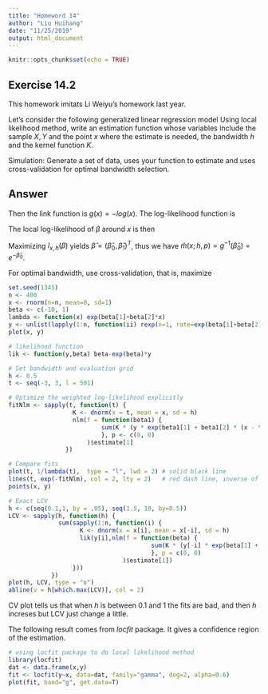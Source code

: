 ```yaml
---
title: "Homeword 14"
author: "Liu Huihang"
date: "11/25/2019"
output: html_document
---
```


```r
knitr::opts_chunk$set(echo = TRUE)
```

## Exercise 14.2

This homework imitats Li Weiyu's homework last year.


Let's consider the following generalized linear regression model
    \begin{equation*}
        Y|X=x\sim Exp(\lambda(x)), \lambda(x)=e^{\beta_0+\beta_1x}.
    \end{equation*}
    Using local likelihood method, write an estimation function whose variables include the sample $X, Y$ and the point $x$ where the estimate is needed, the bandwidth $h$ and the kernel function $K$. 
    
Simulation: Generate a set of data, uses your function to estimate and uses cross-validation for optimal bandwidth selection. 

## Answer
\begin{equation}
  E[Y|X=x] = \frac{1}{\lambda(x)} = e^{-\beta_0-\beta_1x}
\end{equation}
Then the link function is $g(x) = − log(x)$.
The log-likelihood function is
\begin{equation}
  l(\beta)=\sum_{i=1}^{n} \log \left(\lambda\left(X_{i}\right)\right)-\lambda\left(X_{i}\right) Y_{i}=\sum_{i=1}^{n} l\left(Y_{i}, \lambda\left(X_{i}\right)\right)
\end{equation}

The local log-likelihood of $\beta$ around $x$ is then
\begin{equation}
  \begin{split} 
    l_{x, h}(\beta) 
    &=\sum_{i=1}^{n}\left[\log \left(\lambda\left(X_{i}-x\right)\right)-\lambda\left(X_{i}-x\right) Y_{i}\right] K_{h}\left(x-X_{i}\right) \\ 
    &=\sum_{i=1}^{n}\left[\beta_{0}+\beta_{1}\left(X_{i}-x\right)-e^{\beta_{0}+\beta_{1}\left(X_{i}-x\right)} Y_{i}\right] K_{h}\left(x-X_{i}\right) 
  \end{split}
\end{equation}

Maximizing $l_{x,h}(\beta)$ yields $\hat{\beta} = (\hat{\beta}_0, \hat{\beta}_1)^T$, thus we have $\hat{m}(x; h, p) = g^{−1}(\hat{\beta}_0) = e^{−\hat{\beta}_0}$. 

For optimal bandwidth, use cross-validation, that is, maximize
\begin{equation}
    L C V(h)=\sum_{i=1}^{n} l\left(Y_{i}, \hat{\lambda}_{-i}\left(X_{i}\right)\right)
\end{equation}


```r
set.seed(1345)
n <- 400
x <- rnorm(n=n, mean=0, sd=1)
beta <- c(-10, 1)
lambda <- function(x) exp(beta[1]+beta[2]*x)
y <- unlist(lapply(1:n, function(ii) rexp(n=1, rate=exp(beta[1]+beta[2]*x[ii]))))
plot(x, y)
```

```r
# likelihood function
lik <- function(y,beta) beta-exp(beta)*y 

# Set bandwidth and evaluation grid
h <- 0.5
t <- seq(-3, 3, l = 501)

# Optimize the weighted log-likelihood explicitly
fitNlm <- sapply(t, function(t) {
                  K <- dnorm(x = t, mean = x, sd = h)
                  nlm(f = function(beta1) {
                          sum(K * (y * exp(beta1[1] + beta1[2] * (x - t)) - ( beta1[1] + beta1[2] * (x - t))))
                          }, p <- c(0, 0)
                      )$estimate[1]
                })

# Compare fits
plot(t, 1/lambda(t),  type = "l", lwd = 2) # solid black line
lines(t, exp(-fitNlm), col = 2, lty = 2)   # red dash line, inverse of link function g
points(x, y)
```

```r
# Exact LCV 
h <- c(seq(0.1,1, by = .05), seq(1.5, 10, by=0.5))
LCV <- sapply(h, function(h) {
              sum(sapply(1:n, function(i) {
                    K <- dnorm(x = x[i], mean = x[-i], sd = h)
                    lik(y[i],nlm(f = function(beta) {
                                        sum(K * (y[-i] * exp(beta[1] + beta[2] * (x[-i] - x[i])) - ( beta[1] + beta[2] * (x[-i] - x[i]))))
                                        }, p = c(0, 0)
                                )$estimate[1])
                  }))
            })
plot(h, LCV, type = "o")
abline(v = h[which.max(LCV)], col = 2)
```

CV plot tells us that when $h$ is between $0.1$ and $1$  the fits are bad, and then $h$ increses but LCV just change a little.

The following result comes from $locfit$ package. It gives a confidence region of the estimation.
```r
# using locfit package to do local likelihood method
library(locfit)
dat <- data.frame(x,y)
fit <- locfit(y~x, data=dat, family="gamma", deg=2, alpha=0.6)
plot(fit, band="g", get.data=T)
```